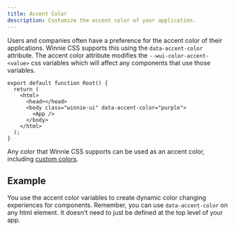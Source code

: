 ```yaml
---
title: Accent Color
description: Customize the accent color of your application.
---
```



Users and companies often have a preference for the accent color of their applications. Winnie CSS supports this using the `data-accent-color` attribute. The accent color attribute modifies the `--wui-color-accent-<value>` css variables which will affect any components that use those variables.

```tsx title="root.tsx" ins="class="winnie-ui"" ins="data-accent-color="purple""
export default function Root() {
  return (
    <html>
      <head></head>
      <body class="winnie-ui" data-accent-color="purple">
        <App />
      </body>
    </html>
  );
}
```

Any color that Winnie CSS supports can be used as an accent color, including [custom colors](http://localhost:4321/css/docs/reference/color#customizing-colors).

## Example

You use the accent color variables to create dynamic color changing experiences for components. Remember, you can use `data-accent-color` on any html element. It doesn't need to just be defined at the top level of your app.

<Demo tsx={accentColorExampleTsx} css={accentColorExampleCss}>
  <AccentColorExample client:load />
</Demo>
